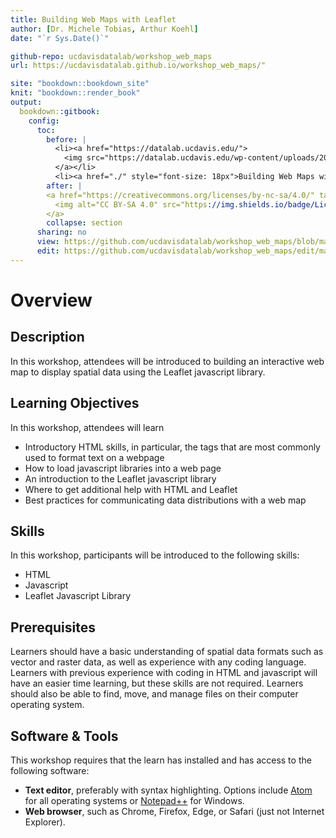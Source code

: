 ```yaml
---
title: Building Web Maps with Leaflet
author: [Dr. Michele Tobias, Arthur Koehl]
date: "`r Sys.Date()`"

github-repo: ucdavisdatalab/workshop_web_maps
url: https://ucdavisdatalab.github.io/workshop_web_maps/"

site: "bookdown::bookdown_site"
knit: "bookdown::render_book"
output:
  bookdown::gitbook:
    config:
      toc:
        before: |
          <li><a href="https://datalab.ucdavis.edu/">
            <img src="https://datalab.ucdavis.edu/wp-content/uploads/2019/07/datalab-logo-full-color-rgb-1.png" style="height: 100%; width: 100%; object-fit: contain" />
          </a></li>
          <li><a href="./" style="font-size: 18px">Building Web Maps with Leaflet</a></li>
        after: |
        <a href="https://creativecommons.org/licenses/by-nc-sa/4.0/" target="_blank">
          <img alt="CC BY-SA 4.0" src="https://img.shields.io/badge/License-CC%20BY--NC--SA%204.0-lightgrey.svg" style="float: right; padding-right: 10px;" />
        </a>
        collapse: section
      sharing: no
      view: https://github.com/ucdavisdatalab/workshop_web_maps/blob/master/%s
      edit: https://github.com/ucdavisdatalab/workshop_web_maps/edit/master/%s
---
```


# Overview {-}

## Description
In this workshop, attendees will be introduced to building an interactive web map to display spatial data using the Leaflet javascript library.

## Learning Objectives
In this workshop, attendees will learn

* Introductory HTML skills, in particular, the tags that are most commonly used to format text on a webpage
* How to load javascript libraries into a web page
* An introduction to the Leaflet javascript library
* Where to get additional help with HTML and Leaflet
* Best practices for communicating data distributions with a web map

## Skills
In this workshop, participants will be introduced to the following skills:

* HTML
* Javascript
* Leaflet Javascript Library

## Prerequisites
Learners should have a basic understanding of spatial data formats such as vector and raster data, as well as experience with any coding language.  Learners with previous experience with coding in HTML and javascript will have an easier time learning, but these skills are not required. Learners should also be able to find, move, and manage files on their computer operating system.

## Software & Tools
This workshop requires that the learn has installed and has access to the following software:

* **Text editor**, preferably with syntax highlighting. Options include [Atom](https://atom.io/) for all operating systems or [Notepad++](https://notepad-plus-plus.org/) for Windows.
* **Web browser**, such as Chrome, Firefox, Edge, or Safari (just not Internet Explorer).

